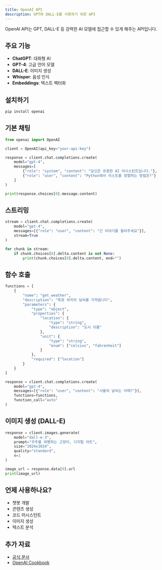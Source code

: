 ```yaml
---
title: OpenAI API
description: GPT와 DALL-E를 사용하기 위한 API
---
```


OpenAI API는 GPT, DALL-E 등 강력한 AI 모델에 접근할 수 있게 해주는 API입니다.

## 주요 기능

- **ChatGPT**: 대화형 AI
- **GPT-4**: 고급 언어 모델
- **DALL-E**: 이미지 생성
- **Whisper**: 음성 인식
- **Embeddings**: 텍스트 벡터화

## 설치하기

```bash
pip install openai
```

## 기본 채팅

```python
from openai import OpenAI

client = OpenAI(api_key="your-api-key")

response = client.chat.completions.create(
    model="gpt-4",
    messages=[
        {"role": "system", "content": "당신은 유용한 AI 어시스턴트입니다."},
        {"role": "user", "content": "Python에서 리스트를 정렬하는 방법은?"}
    ]
)

print(response.choices[0].message.content)
```

## 스트리밍

```python
stream = client.chat.completions.create(
    model="gpt-4",
    messages=[{"role": "user", "content": "긴 이야기를 들려주세요"}],
    stream=True
)

for chunk in stream:
    if chunk.choices[0].delta.content is not None:
        print(chunk.choices[0].delta.content, end="")
```

## 함수 호출

```python
functions = [
    {
        "name": "get_weather",
        "description": "특정 위치의 날씨를 가져옵니다",
        "parameters": {
            "type": "object",
            "properties": {
                "location": {
                    "type": "string",
                    "description": "도시 이름"
                },
                "unit": {
                    "type": "string",
                    "enum": ["celsius", "fahrenheit"]
                }
            },
            "required": ["location"]
        }
    }
]

response = client.chat.completions.create(
    model="gpt-4",
    messages=[{"role": "user", "content": "서울의 날씨는 어때?"}],
    functions=functions,
    function_call="auto"
)
```

## 이미지 생성 (DALL-E)

```python
response = client.images.generate(
    model="dall-e-3",
    prompt="우주를 여행하는 고양이, 디지털 아트",
    size="1024x1024",
    quality="standard",
    n=1
)

image_url = response.data[0].url
print(image_url)
```

## 언제 사용하나요?

- 챗봇 개발
- 콘텐츠 생성
- 코드 어시스턴트
- 이미지 생성
- 텍스트 분석

## 추가 자료

- [공식 문서](https://platform.openai.com/docs)
- [OpenAI Cookbook](https://github.com/openai/openai-cookbook)

